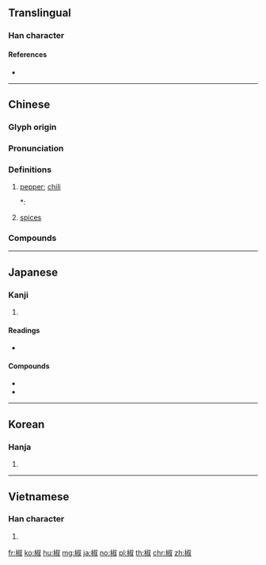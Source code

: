 {{character info/new}}
==Translingual==

===Han character===
{{Han char|rn=75|rad=木|as=08|sn=12|four=47940|canj=DYFE|ids=⿰木叔}}

====References====
* {{Han ref|kx=0536.160|dkj=15029|dj=0924.060|hdz=21230.030|uh=6912|ud=26898|bh=B4D4|bd=46292}}

----

==Chinese==
{{zh-forms}}

===Glyph origin===
{{Han etym}}

===Pronunciation===
{{zh-pron
|m=jiāo
|c=ziu1
|mn=chiau/chio
|mn_note=chiau - literary; chio - vernacular
|w=1jiau
|mc=y
|oc=y
|ma=
|cat=n
}}

===Definitions===
{{zh-hanzi}}

# [[pepper]]; [[chili]]
#*: {{zh-x|以 椒、姜、桂 和 烹 而 飲 之|...use pepper, ginger or tumeric, and cinnamon (ie. ''Cinnamomum cassia'') to boil as a drink.|CL|ref={{RQ:Manshu|7|Tea, Trees, Herbs and Fruits|7}}}}
# [[spice]]s

===Compounds===
{{zh-der|青椒|辣椒|菜椒|川椒|搗椒|柿子椒|椒庭|椒房|椒聊|椒花頌|椒蘭|椒酒|椒閣|椒鹽|番椒|秦椒|胡椒|花椒|蓁椒|蜀椒|觀賞辣椒|辣椒醬}}

----

==Japanese==

===Kanji===
{{ja-kanji|grade=|rs=木08}}

# {{defn|lang=ja|sort=木08}}

====Readings====
* {{ja-readings|goon=[[しょう]] (shō)|kanon=[[しょう]] (shō)|kun=[[はじかみ]] (hajikami)}}

====Compounds====
{{top2}}
* {{ja-r|胡椒|こしょう}}
* {{ja-r|山椒|さんしょう}}
{{bottom}}

----

==Korean==

===Hanja===
{{ko-hanja|hangeul=초|eumhun=산초나무 초|rv=cho|mr=ch'o|y=cho}}

# {{defn|lang=ko|sort=木08}}

----

==Vietnamese==

===Han character===
{{vi-hantu|[[tiêu]]|rs=木08}}

# {{defn|lang=vi|sort=木08}}

[[fr:椒]]
[[ko:椒]]
[[hu:椒]]
[[mg:椒]]
[[ja:椒]]
[[no:椒]]
[[pl:椒]]
[[th:椒]]
[[chr:椒]]
[[zh:椒]]